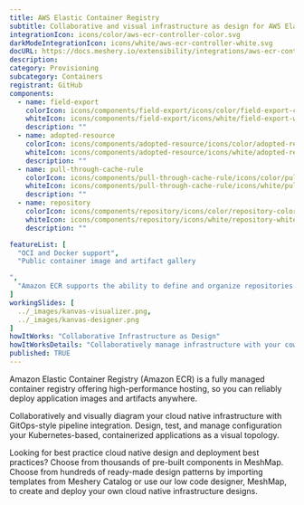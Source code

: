 ```yaml
---
title: AWS Elastic Container Registry
subtitle: Collaborative and visual infrastructure as design for AWS Elastic Container Registry
integrationIcon: icons/color/aws-ecr-controller-color.svg
darkModeIntegrationIcon: icons/white/aws-ecr-controller-white.svg
docURL: https://docs.meshery.io/extensibility/integrations/aws-ecr-controller
description: 
category: Provisioning
subcategory: Containers
registrant: GitHub
components:
  - name: field-export
    colorIcon: icons/components/field-export/icons/color/field-export-color.svg
    whiteIcon: icons/components/field-export/icons/white/field-export-white.svg
    description: ""
  - name: adopted-resource
    colorIcon: icons/components/adopted-resource/icons/color/adopted-resource-color.svg
    whiteIcon: icons/components/adopted-resource/icons/white/adopted-resource-white.svg
    description: ""
  - name: pull-through-cache-rule
    colorIcon: icons/components/pull-through-cache-rule/icons/color/pull-through-cache-rule-color.svg
    whiteIcon: icons/components/pull-through-cache-rule/icons/white/pull-through-cache-rule-white.svg
    description: ""
  - name: repository
    colorIcon: icons/components/repository/icons/color/repository-color.svg
    whiteIcon: icons/components/repository/icons/white/repository-white.svg
    description: ""

featureList: [
  "OCI and Docker support",
  "Public container image and artifact gallery

",
  "Amazon ECR supports the ability to define and organize repositories in your registry using namespaces."
]
workingSlides: [
  ../_images/kanvas-visualizer.png,
  ../_images/kanvas-designer.png
]
howItWorks: "Collaborative Infrastructure as Design"
howItWorksDetails: "Collaboratively manage infrastructure with your coworkers synchronously sharing the same designs."
published: TRUE
---
```

<p>
Amazon Elastic Container Registry (Amazon ECR) is a fully managed container registry offering high-performance hosting, so you can reliably deploy application images and artifacts anywhere.
</p>
<p>
    Collaboratively and visually diagram your cloud native infrastructure with GitOps-style pipeline integration. Design, test, and manage configuration your Kubernetes-based, containerized applications as a visual topology.
</p>
<p>
    Looking for best practice cloud native design and deployment best practices? Choose from thousands of pre-built components in MeshMap. Choose from hundreds of ready-made design patterns by importing templates from Meshery Catalog or use our low code designer, MeshMap, to create and deploy your own cloud native infrastructure designs.
</p>
